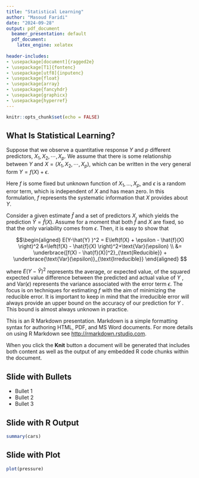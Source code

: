 ```yaml
---
title: "Statistical Learning"
author: "Masoud Faridi"
date: "2024-09-28"
output: pdf_document
  beamer_presentation: default
  pdf_document:
    latex_engine: xelatex
    
header-includes:
- \usepackage[document]{ragged2e}
- \usepackage[T1]{fontenc}
- \usepackage[utf8]{inputenc}
- \usepackage{float}
- \usepackage{array}
- \usepackage{fancyhdr}
- \usepackage{graphicx}
- \usepackage{hyperref}
---
```




```r
knitr::opts_chunk$set(echo = FALSE)
```

## What Is Statistical Learning?

\justify

Suppose that we observe a quantitative response $Y$ and $p$
different predictors, $X_1, X_2, \cdots , X_p$. We assume that there is some
relationship between $Y$ and $X = (X_1, X_2, \cdots , X_p)$, which can be written
in the very general form $Y = f(X) + \epsilon$.

Here $f$ is some fixed but unknown function of $X_1, . . . , X_p$, and $\epsilon$ is a random
error term, which is independent of $X$ and has mean zero. In this formulation, $f$ represents the systematic information that $X$ provides about $Y$.

Consider a given estimate $\hat{f}$ and a set of predictors $X$, which yields the
prediction $\hat{Y} = \hat{f}(X)$. Assume for a moment that both $\hat{f}$ and $X$ are fixed,
so that the only variability comes from $\epsilon$. Then, it is easy to show that

$$\begin{aligned}
E(Y-\hat{Y} )^2 = E\left(f(X) + \epsilon - \hat{f}(X) \right)^2 &=\left(f(X) - \hat{f}(X) \right)^2+\text{Var}(\epsilon) \\
&= \underbrace{[f(X) - \hat{f}(X)]^2}_{\text{Reducible}} + \underbrace{\text{Var}(\epsilon)}_{\text{Irreducible}} 
\end{aligned}
$$



where $E(Y - \hat{Y} )^2$ represents the average, or expected value, of the squared expected
value difference between the predicted and actual value of $Y$ , and $\text{Var}(\epsilon)$ 
  represents the variance associated with the error term $\epsilon$.
The focus  is on techniques for estimating $f$ with the aim of
minimizing the reducible error. It is important to keep in mind that the
irreducible error will always provide an upper bound on the accuracy of
our prediction for $Y$ . This bound is almost always unknown in practice.


This is an R Markdown presentation. Markdown is a simple formatting syntax for authoring HTML, PDF, and MS Word documents. For more details on using R Markdown see <http://rmarkdown.rstudio.com>.

When you click the **Knit** button a document will be generated that includes both content as well as the output of any embedded R code chunks within the document.

## Slide with Bullets

- Bullet 1
- Bullet 2
- Bullet 3

## Slide with R Output

```r
summary(cars)
```

## Slide with Plot

```r
plot(pressure)
```

